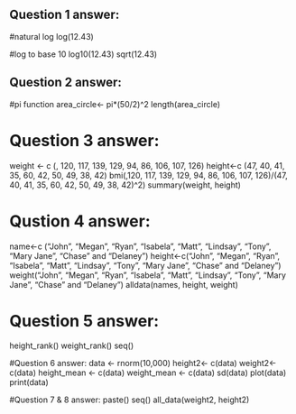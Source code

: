 ## Question 1 answer:

#natural log
log(12.43)

#log to base 10
log10(12.43)
sqrt(12.43)

## Question 2 answer:

#pi function
area_circle<- pi*(50/2)^2
length(area_circle)

# Question 3 answer:
weight <- c (, 120, 117, 139, 129, 94, 86, 106, 107, 126)
height<-c (47, 40, 41, 35, 60, 42, 50, 49, 38, 42)
bmi(,120, 117, 139, 129, 94, 86, 106, 107, 126)/(47, 40, 41, 35, 60, 42, 50, 49, 38, 42)^2)
summary(weight, height)

# Qustion 4 answer:
name<-c (“John”, “Megan”, “Ryan”, “Isabela”, “Matt”, “Lindsay”, “Tony”, “Mary Jane”, “Chase” and “Delaney”)
height<-c(“John”, “Megan”, “Ryan”, “Isabela”, “Matt”, “Lindsay”, “Tony”, “Mary Jane”, “Chase” and “Delaney”)
weight(“John”, “Megan”, “Ryan”, “Isabela”, “Matt”, “Lindsay”, “Tony”, “Mary Jane”, “Chase” and “Delaney”)
alldata(names, height, weight)

# Question 5 answer:
height_rank()
weight_rank()
seq()

#Question 6 answer:
data <- rnorm(10,000)
height2<- c(data)
weight2<-c(data)
height_mean <- c(data)
weight_mean <- c(data)
sd(data)
plot(data)
print(data)


#Question 7 & 8 answer:
paste()
seq()
all_data(weight2, height2)
